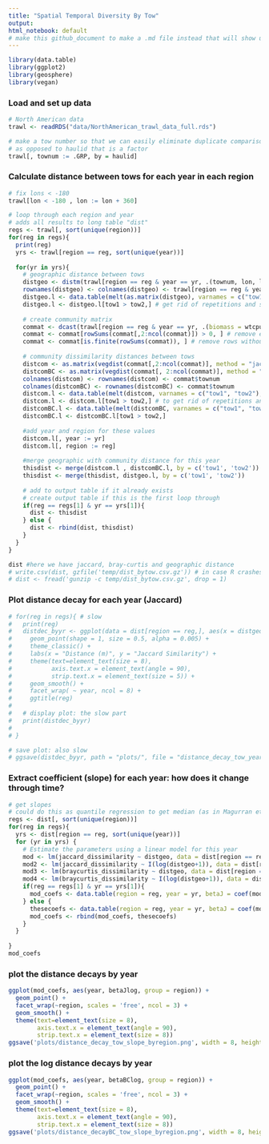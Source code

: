 ```yaml
---
title: "Spatial Temporal Diversity By Tow"
output: 
html_notebook: default
# make this github_document to make a .md file instead that will show up on github
---
```

```r
library(data.table)
library(ggplot2)
library(geosphere)
library(vegan)
```

### Load and set up data
```r
# North American data
trawl <- readRDS("data/NorthAmerican_trawl_data_full.rds")

# make a tow number so that we can easily eliminate duplicate comparisons (1->2 and 2->1)
# as opposed to haulid that is a factor
trawl[, townum := .GRP, by = haulid]

```

### Calculate distance between tows for each year in each region
```r
# fix lons < -180
trawl[lon < -180 , lon := lon + 360]

# loop through each region and year
# adds all results to long table "dist"
regs <- trawl[, sort(unique(region))]
for(reg in regs){
  print(reg)
  yrs <- trawl[region == reg, sort(unique(year))]
  
  for(yr in yrs){
    # geographic distance between tows
    distgeo <- distm(trawl[region == reg & year == yr, .(townum, lon, lat)][!duplicated(townum), .(lon, lat)]) # geographic distance matrix
    rownames(distgeo) <- colnames(distgeo) <- trawl[region == reg & year == yr, .(townum)][!duplicated(townum), townum]
    distgeo.l <- data.table(melt(as.matrix(distgeo), varnames = c("tow1", "tow2"), value.name = "distgeo")) #matrix to long data.table
    distgeo.l <- distgeo.l[tow1 > tow2,] # get rid of repetitions and self-comparisons
    
    # create community matrix
    commat <- dcast(trawl[region == reg & year == yr, .(biomass = wtcpue, townum, spp)], townum ~ spp, value.var = "biomass", fun.aggregate = sum) #long to wide data for community matrix, column names are townum then each spp. This adds zeros automatically through sum()
    commat <- commat[rowSums(commat[,2:ncol(commat)]) > 0, ] # remove empty rows
    commat <- commat[is.finite(rowSums(commat)), ] # remove rows without finite wtcpue values
    
    # community dissimilarity distances between tows
    distcom <- as.matrix(vegdist(commat[,2:ncol(commat)], method = "jaccard", binary = TRUE)) # Jaccard dissimilarity 
    distcomBC <- as.matrix(vegdist(commat[, 2:ncol(commat)], method = "bray", binary = FALSE)) # Bray-Curtis. Only use finite wtcpue values (one tow in Southeast US Summer is infinite)
    colnames(distcom) <- rownames(distcom) <- commat$townum
    colnames(distcomBC) <- rownames(distcomBC) <- commat$townum
    distcom.l <- data.table(melt(distcom, varnames = c("tow1", "tow2"), value.name = "jaccard_dissimilarity")) # matrix to long data.table
    distcom.l <- distcom.l[tow1 > tow2,] # to get rid of repetitions and self-comparisons
    distcomBC.l <- data.table(melt(distcomBC, varnames = c("tow1", "tow2"), value.name = "braycurtis_dissimilarity"))
    distcomBC.l <- distcomBC.l[tow1 > tow2,]
    
    #add year and region for these values
    distcom.l[, year := yr]
    distcom.l[, region := reg]
    
    #merge geographic with community distance for this year
    thisdist <- merge(distcom.l , distcomBC.l, by = c('tow1', 'tow2'))
    thisdist <- merge(thisdist, distgeo.l, by = c('tow1', 'tow2'))
    
    # add to output table if it already exists
    # create output table if this is the first loop through
    if(reg == regs[1] & yr == yrs[1]){
      dist <- thisdist
    } else {
      dist <- rbind(dist, thisdist)
    }
  }
}

dist #here we have jaccard, bray-curtis and geographic distance
# write.csv(dist, gzfile('temp/dist_bytow.csv.gz')) # in case R crashes later
# dist <- fread('gunzip -c temp/dist_bytow.csv.gz', drop = 1)
```

### Plot distance decay for each year (Jaccard)
```r
# for(reg in regs){ # slow
#   print(reg)
#   distdec_byyr <- ggplot(data = dist[region == reg,], aes(x = distgeo, y = 1-jaccard_dissimilarity)) +
#     geom_point(shape = 1, size = 0.5, alpha = 0.005) +
#     theme_classic() +
#     labs(x = "Distance (m)", y = "Jaccard Similarity") +
#     theme(text=element_text(size = 8), 
#           axis.text.x = element_text(angle = 90),
#           strip.text.x = element_text(size = 5)) +
#     geom_smooth() + 
#     facet_wrap( ~ year, ncol = 8) + 
#     ggtitle(reg)
#   
#   # display plot: the slow part
#   print(distdec_byyr)
#   
# }

# save plot: also slow
# ggsave(distdec_byyr, path = "plots/", file = "distance_decay_tow_year.png", dpi = 300, width = 8, height = 8, units = 'in')


```

### Extract coefficient (slope) for each year: how does it change through time?
```r
# get slopes
# could do this as quantile regression to get median (as in Magurran et al.)
regs <- dist[, sort(unique(region))]
for(reg in regs){
  yrs <- dist[region == reg, sort(unique(year))]
  for (yr in yrs) {
    # Estimate the parameters using a linear model for this year
    mod <- lm(jaccard_dissimilarity ~ distgeo, data = dist[region == reg & year == yr,])
    mod2 <- lm(jaccard_dissimilarity ~ I(log(distgeo+1)), data = dist[region == reg & year == yr,])
    mod3 <- lm(braycurtis_dissimilarity ~ distgeo, data = dist[region == reg & year == yr,])
    mod4 <- lm(braycurtis_dissimilarity ~ I(log(distgeo+1)), data = dist[region == reg & year == yr,])
    if(reg == regs[1] & yr == yrs[1]){
      mod_coefs <- data.table(region = reg, year = yr, betaJ = coef(mod)[2], betaJlog = coef(mod2)[2], betaBC = coef(mod3)[2], betaBClog = coef(mod4)[2])
    } else {
      thesecoefs <- data.table(region = reg, year = yr, betaJ = coef(mod)[2], betaJlog = coef(mod2)[2], betaBC = coef(mod3)[2], betaBClog = coef(mod4)[2])
      mod_coefs <- rbind(mod_coefs, thesecoefs)
    }
  }
  
}
mod_coefs
```

### plot the distance decays by year
```r
ggplot(mod_coefs, aes(year, betaJlog, group = region)) +
  geom_point() +
  facet_wrap(~region, scales = 'free', ncol = 3) +
  geom_smooth() +
  theme(text=element_text(size = 8), 
        axis.text.x = element_text(angle = 90),
        strip.text.x = element_text(size = 8))
ggsave('plots/distance_decay_tow_slope_byregion.png', width = 8, height = 8, units = 'in')
```

### plot the log distance decays by year
```r
ggplot(mod_coefs, aes(year, betaBClog, group = region)) +
  geom_point() +
  facet_wrap(~region, scales = 'free', ncol = 3) +
  geom_smooth() +
  theme(text=element_text(size = 8), 
        axis.text.x = element_text(angle = 90),
        strip.text.x = element_text(size = 8))
ggsave('plots/distance_decayBC_tow_slope_byregion.png', width = 8, height = 8, units = 'in')

```